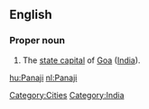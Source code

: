 ==English==
{{wikipedia}}

===Proper noun===
{{en-proper noun}}

# The [[state capital]] of [[Goa]] ([[India]]).

[[Category:Cities]]
[[Category:India]]

[[hu:Panaji]]
[[nl:Panaji]]